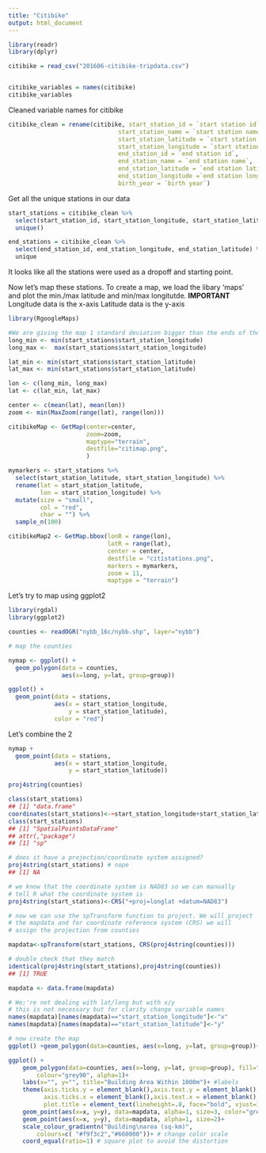 ```yaml
---
title: "Citibike"
output: html_document
---
```


```r
library(readr)
library(dplyr)

citibike = read_csv("201606-citibike-tripdata.csv")



```

```r
citibike_variables = names(citibike)
citibike_variables
```

Cleaned variable names for citibike
```r

citibike_clean = rename(citibike, start_station_id = `start station id`,
                               start_station_name = `start station name`,
                               start_station_latitude = `start station latitude`,
                               start_station_longitude = `start station longitude`,
                               end_station_id = `end station id`,
                               end_station_name = `end station name`,
                               end_station_latitude = `end station latitude`,
                               end_station_longitude =`end station longitude`,
                               birth_year = `birth year`)

```

Get all the unique stations in our data

```r

start_stations = citibike_clean %>%
  select(start_station_id, start_station_longitude, start_station_latitude) %>% 
  unique()

end_stations = citibike_clean %>% 
  select(end_station_id, end_station_longitude, end_station_latitude) %>% 
  unique 
```

It looks like all the stations were used as a dropoff and starting point.

Now let's map these stations. To create a map, we load the libary 'maps' and plot the min./max latitude and min/max longitutde.
**IMPORTANT** 
Longitude data is the x-axis
Latitude data is the y-axis
```r
library(RgoogleMaps)

#We are giving the map 1 standard deviation bigger than the ends of the locations
long_min <- min(start_stations$start_station_longitude)
long_max <-  max(start_stations$start_station_longitude)

lat_min <- min(start_stations$start_station_latitude)
lat_max <- min(start_stations$start_station_latitude)

lon <- c(long_min, long_max)
lat <- c(lat_min, lat_max)

center <- c(mean(lat), mean(lon))
zoom <- min(MaxZoom(range(lat), range(lon)))

citibikeMap <- GetMap(center=center,
                      zoom=zoom,
                      maptype="terrain",
                      destfile="citimap.png",
                      )

mymarkers <- start_stations %>% 
  select(start_station_latitude, start_station_longitude) %>% 
  rename(lat = start_station_latitude,
         lon = start_station_longitude) %>% 
  mutate(size = "small",
         col = "red",
         char = "") %>% 
  sample_n(100)

citibikeMap2 <- GetMap.bbox(lonR = range(lon),
                            latR = range(lat),
                            center = center,
                            destfile = "citistations.png",
                            markers = mymarkers,
                            zoom = 11,
                            maptype = "terrain")
```

Let's try to map using ggplot2

```r

library(rgdal)
library(ggplot2)

counties <- readOGR("nybb_16c/nybb.shp", layer="nybb")


```

```r
# map the counties

nymap <- ggplot() +
  geom_polygon(data = counties,
               aes(x=long, y=lat, group=group))

ggplot() +
  geom_point(data = stations,
             aes(x = start_station_longitude,
                 y = start_station_latitude),
             color = "red")
```

Let's combine the 2
```r
nymap +
  geom_point(data = stations,
             aes(x = start_station_longitude,
                 y = start_station_latitude))

proj4string(counties)

```

```r

class(start_stations)
## [1] "data.frame"
coordinates(start_stations)<-~start_station_longitude+start_station_latitude
class(start_stations)
## [1] "SpatialPointsDataFrame"
## attr(,"package")
## [1] "sp"

# does it have a projection/coordinate system assigned?
proj4string(start_stations) # nope
## [1] NA

# we know that the coordinate system is NAD83 so we can manually
# tell R what the coordinate system is
proj4string(start_stations)<-CRS("+proj=longlat +datum=NAD83")

# now we can use the spTransform function to project. We will project
# the mapdata and for coordinate reference system (CRS) we will
# assign the projection from counties

mapdata<-spTransform(start_stations, CRS(proj4string(counties)))

# double check that they match
identical(proj4string(start_stations),proj4string(counties))
## [1] TRUE

```

```r

mapdata <- data.frame(mapdata)

# We;'re not dealing with lat/long but with x/y
# this is not necessary but for clarity change variable names
names(mapdata)[names(mapdata)=="start_station_longitude"]<-"x"
names(mapdata)[names(mapdata)=="start_station_latitude"]<-"y"

# now create the map
ggplot() +geom_polygon(data=counties, aes(x=long, y=lat, group=group))+  geom_point(data=mapdata, aes(x=x, y=y), color="red")
```

```r

ggplot() +  
    geom_polygon(data=counties, aes(x=long, y=lat, group=group), fill="grey40", 
        colour="grey90", alpha=1)+
    labs(x="", y="", title="Building Area Within 1000m")+ #labels
    theme(axis.ticks.y = element_blank(),axis.text.y = element_blank(), # get rid of x ticks/text
          axis.ticks.x = element_blank(),axis.text.x = element_blank(), # get rid of y ticks/text
          plot.title = element_text(lineheight=.8, face="bold", vjust=1))+ # make title bold and add space
    geom_point(aes(x=x, y=y), data=mapdata, alpha=1, size=3, color="grey20")+# to get outline
    geom_point(aes(x=x, y=y), data=mapdata, alpha=1, size=2)+
    scale_colour_gradientn("Building\narea (sq-km)", 
        colours=c( "#f9f3c2","#660000"))+ # change color scale
    coord_equal(ratio=1) # square plot to avoid the distortion

```

